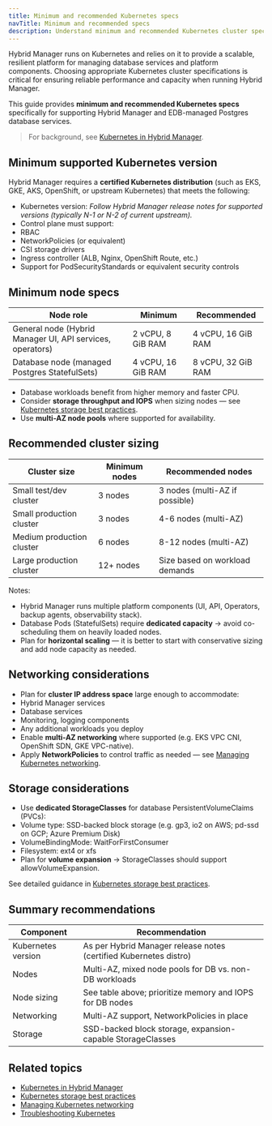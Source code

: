 ```yaml
---
title: Minimum and recommended Kubernetes specs
navTitle: Minimum and recommended specs
description: Understand minimum and recommended Kubernetes cluster specifications for running Hybrid Manager and supporting managed database services.
---
```


Hybrid Manager runs on Kubernetes and relies on it to provide a scalable, resilient platform for managing database services and platform components.
Choosing appropriate Kubernetes cluster specifications is critical for ensuring reliable performance and capacity when running Hybrid Manager.

This guide provides **minimum and recommended Kubernetes specs** specifically for supporting Hybrid Manager and EDB-managed Postgres database services.

> For background, see [Kubernetes in Hybrid Manager](/portal/kubernetes/learn/explained/k8s-in-hybrid-manager).

## Minimum supported Kubernetes version

Hybrid Manager requires a **certified Kubernetes distribution** (such as EKS, GKE, AKS, OpenShift, or upstream Kubernetes) that meets the following:

- Kubernetes version: *Follow Hybrid Manager release notes for supported versions (typically N-1 or N-2 of current upstream).*
- Control plane must support:
- RBAC
- NetworkPolicies (or equivalent)
- CSI storage drivers
- Ingress controller (ALB, Nginx, OpenShift Route, etc.)
- Support for PodSecurityStandards or equivalent security controls

## Minimum node specs

| Node role | Minimum | Recommended |
|-----------|---------|-------------|
| General node (Hybrid Manager UI, API services, operators) | 2 vCPU, 8 GiB RAM | 4 vCPU, 16 GiB RAM |
| Database node (managed Postgres StatefulSets) | 4 vCPU, 16 GiB RAM | 8 vCPU, 32 GiB RAM |

- Database workloads benefit from higher memory and faster CPU.
- Consider **storage throughput and IOPS** when sizing nodes — see [Kubernetes storage best practices](./storage-best-practices).
- Use **multi-AZ node pools** where supported for availability.

## Recommended cluster sizing

| Cluster size | Minimum nodes | Recommended nodes |
|--------------|---------------|-------------------|
| Small test/dev cluster | 3 nodes | 3 nodes (multi-AZ if possible) |
| Small production cluster | 3 nodes | 4-6 nodes (multi-AZ) |
| Medium production cluster | 6 nodes | 8-12 nodes (multi-AZ) |
| Large production cluster | 12+ nodes | Size based on workload demands |

Notes:

- Hybrid Manager runs multiple platform components (UI, API, Operators, backup agents, observability stack).
- Database Pods (StatefulSets) require **dedicated capacity** → avoid co-scheduling them on heavily loaded nodes.
- Plan for **horizontal scaling** — it is better to start with conservative sizing and add node capacity as needed.

## Networking considerations

- Plan for **cluster IP address space** large enough to accommodate:
- Hybrid Manager services
- Database services
- Monitoring, logging components
- Any additional workloads you deploy
- Enable **multi-AZ networking** where supported (e.g. EKS VPC CNI, OpenShift SDN, GKE VPC-native).
- Apply **NetworkPolicies** to control traffic as needed — see [Managing Kubernetes networking](./manage-kubernetes-networking).

## Storage considerations

- Use **dedicated StorageClasses** for database PersistentVolumeClaims (PVCs):
- Volume type: SSD-backed block storage (e.g. gp3, io2 on AWS; pd-ssd on GCP; Azure Premium Disk)
- VolumeBindingMode: WaitForFirstConsumer
- Filesystem: ext4 or xfs
- Plan for **volume expansion** → StorageClasses should support allowVolumeExpansion.

See detailed guidance in [Kubernetes storage best practices](./storage-best-practices).

## Summary recommendations

| Component | Recommendation |
|-----------|----------------|
| Kubernetes version | As per Hybrid Manager release notes (certified Kubernetes distro) |
| Nodes | Multi-AZ, mixed node pools for DB vs. non-DB workloads |
| Node sizing | See table above; prioritize memory and IOPS for DB nodes |
| Networking | Multi-AZ support, NetworkPolicies in place |
| Storage | SSD-backed block storage, expansion-capable StorageClasses |

## Related topics

- [Kubernetes in Hybrid Manager](/portal/kubernetes/learn/explained/k8s-in-hybrid-manager)
- [Kubernetes storage best practices](./storage-best-practices)
- [Managing Kubernetes networking](./manage-kubernetes-networking)
- [Troubleshooting Kubernetes](/portal/kubernetes/learn/how-to/troubleshooting-on-kubernetes)

